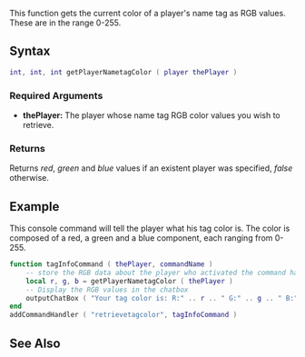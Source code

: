  
{{Server client function}}
<!-- Describe in plain english what this function does. Don't go into details, just give an overview -->
This function gets the current color of a player's name tag as RGB values. These are in the range 0-255.

==Syntax== 
<syntaxhighlight lang="lua">
int, int, int getPlayerNametagColor ( player thePlayer )
</syntaxhighlight> 
{{OOP||[[/player.md|player]]:getNametagColor||setPlayerNametagColor}}
===Required Arguments=== 
*'''thePlayer:''' The player whose name tag RGB color values you wish to retrieve.

===Returns===
Returns ''red'', ''green'' and ''blue'' values if an existent player was specified, ''false'' otherwise.

==Example== 
<section name="Server" class="server" show="true">
This console command will tell the player what his tag color is. The color is composed of a red, a green and a blue component, each ranging from 0-255.
<syntaxhighlight lang="lua">
function tagInfoCommand ( thePlayer, commandName )
	-- store the RGB data about the player who activated the command handler into the local variables r, g, b. 
	local r, g, b = getPlayerNametagColor ( thePlayer )
	-- Display the RGB values in the chatbox
	outputChatBox ( "Your tag color is: R:" .. r .. " G:" .. g .. " B:" .. b, thePlayer )
end
addCommandHandler ( "retrievetagcolor", tagInfoCommand )
</syntaxhighlight>
</section>

==See Also==
<!-- Change FunctionArea to the area that this function is in on the main function list page, e.g. Server, Player, Vehicle etc -->
{{Player_functions}}